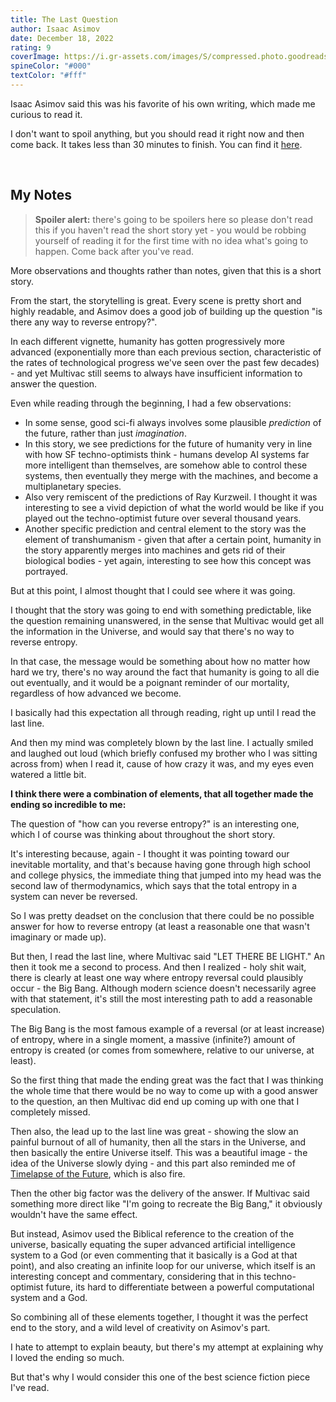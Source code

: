 ```yaml
---
title: The Last Question
author: Isaac Asimov
date: December 18, 2022
rating: 9
coverImage: https://i.gr-assets.com/images/S/compressed.photo.goodreads.com/books/1375886757l/18299452.jpg
spineColor: "#000"
textColor: "#fff"
---
```


Isaac Asimov said this was his favorite of his own writing, which made me curious to read it.

I don't want to spoil anything, but you should read it right now and then come back. It takes less than 30 minutes to finish. You can find it <a href="https://www.multivax.com/last_question.html" target="_blank">here</a>.

<br />

## My Notes

> **Spoiler alert:** there's going to be spoilers here so please don't read this if you haven't read the short story yet - you would be robbing yourself of reading it for the first time with no idea what's going to happen. Come back after you've read.

More observations and thoughts rather than notes, given that this is a short story.

From the start, the storytelling is great. Every scene is pretty short and highly readable, and Asimov does a good job of building up the question "is there any way to reverse entropy?".

In each different vignette, humanity has gotten progressively more advanced (exponentially more than each previous section, characteristic of the rates of technological progress we've seen over the past few decades) - and yet Multivac still seems to always have insufficient information to answer the question.

Even while reading through the beginning, I had a few observations:

- In some sense, good sci-fi always involves some plausible _prediction_ of the future, rather than just _imagination_.
- In this story, we see predictions for the future of humanity very in line with how SF techno-optimists think - humans develop AI systems far more intelligent than themselves, are somehow able to control these systems, then eventually they merge with the machines, and become a multiplanetary species.
- Also very remiscent of the predictions of Ray Kurzweil. I thought it was interesting to see a vivid depiction of what the world would be like if you played out the techno-optimist future over several thousand years.
- Another specific prediction and central element to the story was the element of transhumanism - given that after a certain point, humanity in the story apparently merges into machines and gets rid of their biological bodies - yet again, interesting to see how this concept was portrayed.

But at this point, I almost thought that I could see where it was going.

I thought that the story was going to end with something predictable, like the question remaining unanswered, in the sense that Multivac would get all the information in the Universe, and would say that there's no way to reverse entropy.

In that case, the message would be something about how no matter how hard we try, there's no way around the fact that humanity is going to all die out eventually, and it would be a poignant reminder of our mortality, regardless of how advanced we become.

I basically had this expectation all through reading, right up until I read the last line.

And then my mind was completely blown by the last line. I actually smiled and laughed out loud (which briefly confused my brother who I was sitting across from) when I read it, cause of how crazy it was, and my eyes even watered a little bit.

**I think there were a combination of elements, that all together made the ending so incredible to me:**

The question of "how can you reverse entropy?" is an interesting one, which I of course was thinking about throughout the short story.

It's interesting because, again - I thought it was pointing toward our inevitable mortality, and that's because having gone through high school and college physics, the immediate thing that jumped into my head was the second law of thermodynamics, which says that the total entropy in a system can never be reversed.

So I was pretty deadset on the conclusion that there could be no possible answer for how to reverse entropy (at least a reasonable one that wasn't imaginary or made up).

But then, I read the last line, where Multivac said "LET THERE BE LIGHT." An then it took me a second to process. And then I realized - holy shit wait, there is clearly at least one way where entropy reversal could plausibly occur - the Big Bang. Although modern science doesn't necessarily agree with that statement, it's still the most interesting path to add a reasonable speculation.

The Big Bang is the most famous example of a reversal (or at least increase) of entropy, where in a single moment, a massive (infinite?) amount of entropy is created (or comes from somewhere, relative to our universe, at least).

So the first thing that made the ending great was the fact that I was thinking the whole time that there would be no way to come up with a good answer to the question, an then Multivac did end up coming up with one that I completely missed.

Then also, the lead up to the last line was great - showing the slow an painful burnout of all of humanity, then all the stars in the Universe, and then basically the entire Universe itself. This was a beautiful image - the idea of the Universe slowly dying - and this part also reminded me of [Timelapse of the Future](https://www.youtube.com/watch?v=uD4izuDMUQA), which is also fire.

Then the other big factor was the delivery of the answer. If Multivac said something more direct like "I'm going to recreate the Big Bang," it obviously wouldn't have the same effect.

But instead, Asimov used the Biblical reference to the creation of the universe, basically equating the super advanced artificial intelligence system to a God (or even commenting that it basically is a God at that point), and also creating an infinite loop for our universe, which itself is an interesting concept and commentary, considering that in this techno-optimist future, its hard to differentiate between a powerful computational system and a God.

So combining all of these elements together, I thought it was the perfect end to the story, and a wild level of creativity on Asimov's part.

I hate to attempt to explain beauty, but there's my attempt at explaining why I loved the ending so much.

But that's why I would consider this one of the best science fiction piece I've read.
